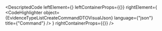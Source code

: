 
<DescriptedCode
  leftElement={<EvidenceTypeListCreateCommandDTODesc />}
  leftContainerProps={{}}
  rightElement={
    <CodeHighlighter
      object={EvidenceTypeListCreateCommandDTOVisualJson}
      language={"json"}
      title={"Command"}
    />
  }
  rightContainerProps={{}}
/>
